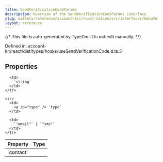 ```yaml
---
title: SendVerificationCodeParams
description: Overview of the SendVerificationCodeParams interface
slug: wallets/reference/account-kit/react-native/src/interfaces/SendVerificationCodeParams
layout: reference
---
```


{/* This file is auto-generated by TypeDoc. Do not edit manually. */}

Defined in: account-kit/react/dist/types/hooks/useSendVerificationCode.d.ts:3

## Properties

<table>
  <thead>
    <tr>
      <th align="left">Property</th>
      <th align="left">Type</th>
    </tr>
  </thead>

  <tbody>
    <tr>
      <td>
        <a id="contact" /> `contact`
      </td>

      <td>
        `string`
      </td>
    </tr>

    <tr>
      <td>
        <a id="type" /> `type`
      </td>

      <td>
        `"email"` | `"sms"`
      </td>
    </tr>

  </tbody>
</table>
